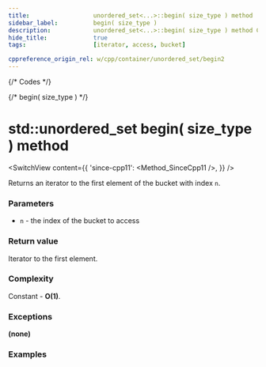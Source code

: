 ```yaml
---
title:					unordered_set<...>::begin( size_type ) method
sidebar_label:			begin( size_type )
description:			unordered_set<...>::begin( size_type ) method C++ documentation
hide_title:				true
tags:					[iterator, access, bucket]

cppreference_origin_rel: w/cpp/container/unordered_set/begin2
---
```



{/* Codes */}

{/* begin( size_type ) */}

# std::unordered_set begin( size_type ) method

<SwitchView content={{
    'since-cpp11': <Method_SinceCpp11 />,
    }} />

Returns an iterator to the first element of the bucket with index `n`.

### Parameters

 - `n` - the index of the bucket to access

### Return value

Iterator to the first element.

### Complexity

Constant - **O(1)**.

### Exceptions

**(none)**

### Examples

<ImproveSection />
